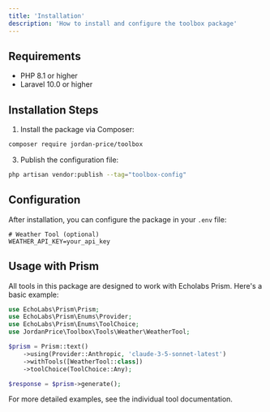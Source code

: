 ```yaml
---
title: 'Installation'
description: 'How to install and configure the toolbox package'
---
```


## Requirements

- PHP 8.1 or higher
- Laravel 10.0 or higher

## Installation Steps

1. Install the package via Composer:

```bash
composer require jordan-price/toolbox
```

3. Publish the configuration file:

```bash
php artisan vendor:publish --tag="toolbox-config"
```

## Configuration

After installation, you can configure the package in your `.env` file:

```env
# Weather Tool (optional)
WEATHER_API_KEY=your_api_key
```

## Usage with Prism

All tools in this package are designed to work with Echolabs Prism. Here's a basic example:

```php
use EchoLabs\Prism\Prism;
use EchoLabs\Prism\Enums\Provider;
use EchoLabs\Prism\Enums\ToolChoice;
use JordanPrice\Toolbox\Tools\Weather\WeatherTool;

$prism = Prism::text()
    ->using(Provider::Anthropic, 'claude-3-5-sonnet-latest')
    ->withTools([WeatherTool::class])
    ->toolChoice(ToolChoice::Any);

$response = $prism->generate();
```

For more detailed examples, see the individual tool documentation.
